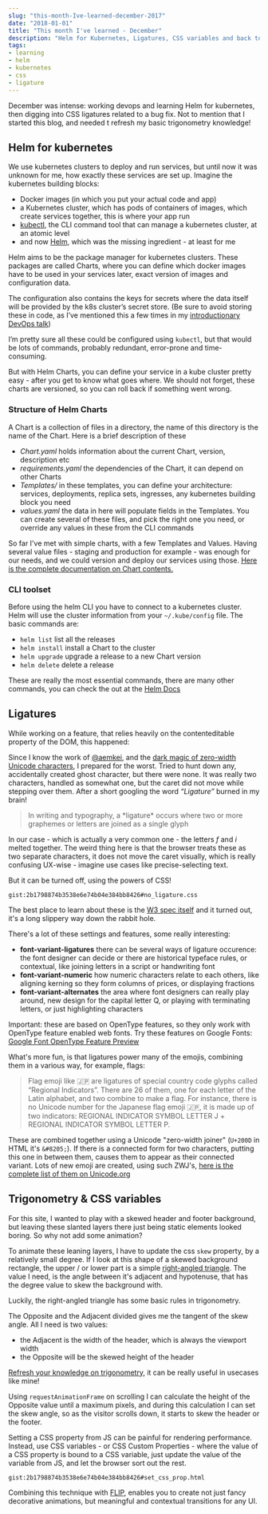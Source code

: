 ```yaml
---
slug: "this-month-Ive-learned-december-2017"
date: "2018-01-01"
title: "This month I've learned - December"
description: "Helm for Kubernetes, Ligatures, CSS variables and back to the basics with Trigonometry in December."
tags:
- learning
- helm
- kubernetes
- css
- ligature
---
```


<Intro>

December was intense: working devops and learning Helm for kubernetes, then digging into CSS ligatures related to a bug fix.
Not to mention that I started this blog, and needed t refresh my basic trigonometry knowledge!

</Intro>

## Helm for kubernetes

<PostImage
  image="helm-logo.svg"
  align="left"
  alt="The Helm logo, the steering wheel of a ship"
/>

We use kubernetes clusters to deploy and run services, but until now it was unknown for me, how exactly these services are set up.
Imagine the kubernetes building blocks:
- Docker images (in which you put your actual code and app)
- a Kubernetes cluster, which has pods of containers of images, which create services together, this is where your app run
- [kubectl](https://kubernetes.io/docs/reference/kubectl/overview/), the CLI command tool that can manage a kubernetes cluster, at an atomic level
- and now [Helm](https://github.com/kubernetes/helm), which was the missing ingredient - at least for me

Helm aims to be the package manager for kubernetes clusters. These packages are called Charts, where you can define which docker
images have to be used in your services later, exact version of images and configuration data.

The configuration also contains the keys for secrets where the data itself will be provided by the k8s cluster’s secret store.
(Be sure to avoid storing these in code, as I’ve mentioned this a few times in my [introductionary DevOps talk](/speaking/ruhrjs-2017/))

I’m pretty sure all these could be configured using `kubectl`, but that would be lots of commands, probably redundant,
error-prone and time-consuming.

But with Helm Charts, you can define your service in a kube cluster pretty easy - after you get to know what goes where.
We should not forget, these charts are versioned, so you can roll back if something went wrong.

### Structure of Helm Charts

A Chart is a collection of files in a directory, the name of this directory is the name of the Chart. Here is a brief description of these
- _Chart.yaml_
  holds information about the current Chart, version, description etc
- _requirements.yaml_
  the dependencies of the Chart, it can depend on other Charts
- _Templates/_
  in these templates, you can define your architecture: services, deployments, replica sets, ingresses, any kubernetes building block you need
- _values.yaml_
  the data in here will populate fields in the Templates. You can create several of these files, and pick the right one you need,
  or override any values in these from the CLI commands

So far I've met with simple charts, with a few Templates and Values. Having several value files - staging and production for example -
was enough for our needs, and we could version and deploy our services using those. [Here is the complete documentation on Chart contents.](https://github.com/kubernetes/helm/blob/master/docs/charts.md)

### CLI toolset

Before using the helm CLI you have to connect to a kubernetes cluster. Helm will use the cluster information from your `~/.kube/config` file. The basic commands are:

- `helm list`
  list all the releases
- `helm install`
  install a Chart to the cluster
- `helm upgrade`
  upgrade a release to a new Chart version
- `helm delete`
  delete a release

These are really the most essential commands, there are many other commands, you can check the out at the [Helm Docs](https://docs.helm.sh/)




## Ligatures

While working on a feature, that relies heavily on the contenteditable property of the DOM, this happened:


<PostVideo
  video="ligature.m4v"
  alt="Short video of how the caret interacts with a ligature in the browser"
/>

Since I know the work of [@aemkei](https://twitter.com/aemkei), and the
[dark magic of zero-width Unicode characters](https://www.google.hu/url?sa=t&rct=j&q=&esrc=s&source=web&cd=2&cad=rja&uact=8&ved=0ahUKEwjnu57CudPYAhWIJ1AKHZ78AtkQtwIILDAB&url=https%3A%2F%2Fwww.youtube.com%2Fwatch%3Fv%3DT3xMyZH93i8&usg=AOvVaw34ISWo92p4Vb145hRQ3UN9), I prepared for the worst. Tried to hunt down any, accidentally created ghost character, but there were none. It was really two characters, handled as somewhat one, but the caret did not move while stepping over them.
After a short googling the word _“Ligature”_ burned in my brain!


<Blockquote
	by={'Typographic ligature'}
	link={'https://en.m.wikipedia.org/wiki/Typographic_ligature'}
	linkText={'Wikipedia'}
>
	In writing and typography, a *ligature* occurs where two or more graphemes or letters are joined as a single glyph
</Blockquote>


In our case - which is actually a very common one - the letters _f_ and _i_ melted together. The weird thing here is that the
browser treats these as two separate characters, it does not move the caret visually, which is really confusing UX-wise -
imagine use cases like precise-selecting text.

But it can be turned off, using the powers of CSS!


`gist:2b1798874b3538e6e74b04e384bb8426#no_ligature.css`


<PostImage
  image="css-font-examples.png"
  align="right"
  alt="examples for font-variant-ligatures, font-variant-numeric and font-variant-alternates"
/>

The best place to learn about these is the [W3 spec itself](https://www.w3.org/TR/css-fonts-3/#font-variant-ligatures-prop) and it turned out,
it's a long slippery way down the rabbit hole.

There's a lot of these settings and features, some really interesting:
- **font-variant-ligatures**
  there can be several ways of ligature occurence: the font designer can decide or there are historical typeface rules, or contextual,
  like joining letters in a script or handwriting font
- **font-variant-numeric**
  how numeric characters relate to each others, like aligning kerning so they form columns of prices, or displaying fractions
- **font-variant-alternates**
  the area where font designers can really play around, new design for the capital letter Q, or playing with terminating letters,
  or just highlighting characters

Important: these are based on OpenType features, so they only work with OpenType feature enabled web fonts. Try these features on
Google Fonts: [Google Font OpenType Feature Preview](http://code.thisarmy.com/fontsinfo/)

What's more fun, is that ligatures power many of the emojis, combining them in a various way, for example, flags:

<Blockquote
	by={'Emoji: Fonts, Technically'}
	link={'https://medium.com/making-faces-and-other-emoji/emoji-fonts-technically-40f3fdc0869e'}
	linkText={'Colin M. Ford'}
>
	Flag emoji like 🇯🇵 are ligatures of special country code glyphs called “Regional Indicators”. There are 26 of them, one for each
  letter of the Latin alphabet, and two combine to make a flag. For instance, there is no Unicode number for the Japanese flag emoji 🇯🇵,
  it is made up of two indicators: REGIONAL INDICATOR SYMBOL LETTER J + REGIONAL INDICATOR SYMBOL LETTER P.
</Blockquote>

These are combined together using a Unicode "zero-width joiner" (`U+200D` in HTML it's `&#8205;`). If there is a connected form for
two characters, putting this one in between them, causes them to appear as their connected variant. Lots of new emoji are created,
using such ZWJ's, [here is the complete list of them on Unicode.org](http://www.unicode.org/emoji/charts/emoji-zwj-sequences.html)




## Trigonometry & CSS variables

For this site, I wanted to play with a skewed header and footer background, but leaving these slanted layers there just being static
elements looked boring. So why not add some animation?

<PostVideo
  video="skew.mp4"
  alt="Short video of how the skewed header works"
/>

<PostImage
  image="skew-triangles.png"
  align="right"
  alt="The right-angled triangles, on the top and the bottom of the skewed rectangle"
/>

To animate these leaning layers, I have to update the css `skew` property, by a relatively small degree. If I look at this shape of
a skewed background rectangle, the upper / or lower part is a simple [right-angled triangle](https://en.wikipedia.org/wiki/Right_triangle).
The value I need, is the angle between it's adjacent and hypotenuse, that has the degree value to skew the background with.

<PostImage
  image="sin-cos-tan.svg "
  align="right"
  alt="Sine, cosine and tangent basics."
/>

Luckily, the right-angled triangle has some basic rules in trigonometry.

The Opposite and the Adjacent divided gives me the tangent of the skew angle. All I need is two values:
- the Adjacent is the width of the header, which is always the viewport width
- the Opposite will be the skewed height of the header

[Refresh your knowledge on trigonometry](https://www.mathsisfun.com/algebra/trigonometry.html), it can be really useful in usecases like mine!

Using `requestAnimationFrame` on scrolling I can calculate the height of the Opposite value until a maximum pixels, and during this calculation
I can set the skew angle, so as the visitor scrolls down, it starts to skew the header or the footer.

Setting a CSS property from JS can be painful for rendering performance. Instead, use CSS variables - or CSS Custom Properties -
where the value of a CSS property is bound to a CSS variable, just update the value of the variable from JS, and let the browser sort out the rest.


`gist:2b1798874b3538e6e74b04e384bb8426#set_css_prop.html`


Combining this technique with [FLIP](https://aerotwist.com/blog/flip-your-animations/), enables you to create not just fancy decorative animations,
but meaningful and contextual transitions for any UI.
